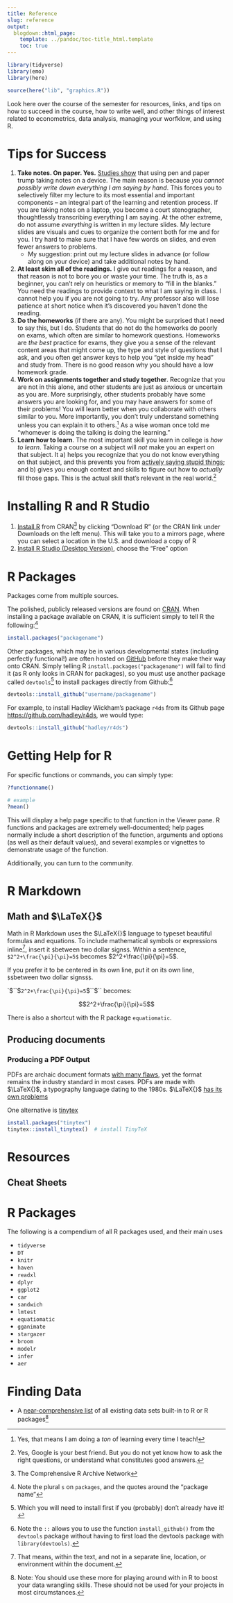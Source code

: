 ```yaml
---
title: Reference
slug: reference
output:
  blogdown::html_page:
    template: ../pandoc/toc-title_html.template
    toc: true
---
```


```r
library(tidyverse)
library(emo)
library(here)

source(here("lib", "graphics.R"))
```

Look here over the course of the semester for resources, links, and tips on how to succeed in the course, how to write well, and other things of interest related to econometrics, data analysis, managing your worfklow, and using R. 

# Tips for Success {#tips}

1. **Take notes. On paper. Yes.** [Studies show](https://journals.sagepub.com/doi/abs/10.1177/0956797614524581) that using pen and paper trump taking notes on a device. The main reason is because *you cannot possibly write down everything I am saying by hand*. This forces you to selectively filter my lecture to its most essential and important components -- an integral part of the learning and retention process. If you are taking notes on a laptop, you become a court stenographer, thoughtlessly transcribing everything I am saying. At the other extreme, do not assume *everything* is written in my lecture slides. My lecture slides are visuals and cues to organize the content both for me and for you. I try hard to make sure that I have few words on slides, and even fewer answers to problems. 
    - My suggestion: print out my lecture slides in advance (or follow along on your device) and take additional notes by hand.
2. **At least skim all of the readings.** I give out readings for a reason, and that reason is not to bore you or waste your time. The truth is, as a beginner, you can't rely on heuristics or memory to "fill in the blanks." You need the readings to provide context to what I am saying in class. I cannot help you if you are not going to try. Any professor also will lose patience at short notice when it's discovered you haven't done the reading.
3. **Do the homeworks** (if there are any). You might be surprised that I need to say this, but I do. Students that do not do the homeworks do poorly on exams, which often are similar to homework questions. Homeworks are *the best* practice for exams, they give you a sense of the relevant content areas that might come up, the type and style of questions that I ask, and you often get answer keys to help you "get inside my head" and study from. There is no good reason why you should have a low homework grade.
4. **Work on assignments together and study together**. Recognize that you are not in this alone, and other students are just as anxious or uncertain as you are. More surprisingly, other students probably have some answers you are looking for, and you may have answers for some of their problems! You will learn better when you collaborate with others similar to you. More importantly, you don't truly understand something unless you can explain it to others.^[Yes, that means I am doing a *ton* of learning every time I teach!] As a wise woman once told me "whomever is doing the talking is doing the learning."
5. **Learn how to learn**. The most important skill you learn in college is *how to learn*. Taking a course on a subject will *not* make you an expert on that subject. It a) helps you recognize that you do not know everything on that subject, and this prevents you from [actively saying stupid things](http://www.smbc-comics.com/?id=2475); and b) gives you enough context and skills to figure out how to *actually* fill those gaps. This is the actual skill that's relevant in the real world.^[Yes, Google is your best friend. But you do not yet know how to ask the right questions, or understand what constitutes good answers.]

# Installing R and R Studio

1. [Install R](http://www.r-project.org/) from CRAN^[The Comprehensive R Archive Network] by clicking "Download R" (or the CRAN link under Downloads on the left menu). This will take you to a mirrors page, where you can select a location in the U.S. and download a copy of R
2. [Install R Studio (Desktop Version)](https://www.rstudio.com/products/rstudio/download/), choose the "Free" option

# R Packages

Packages come from multiple sources. 

The polished, publicly released versions are found on [CRAN](https://cran.r-project.org/). When installing a package available on CRAN, it is sufficient simply to tell R the following:^[Note the plural `s` on `packages`, and the quotes around the "package name"]

```r
install.packages("packagename") 
```

Other packages, which may be in various developmental states (including perfectly functional!) are often hosted on [GitHub](http://github.com) before they make their way onto CRAN. Simply telling R `install.packages("packagename")` will fail to find it (as R only looks in CRAN for packages), so you must use another package called `devtools`^[Which you will need to install first if you (probably) don't already have it!] to install packages directly from Github:^[Note the `::` allows you to use the function `install_github()` from the `devtools` package without having to first load the devtools package with `library(devtools)`.]

```r
devtools::install_github("username/packagename") 
```

For example, to install Hadley Wickham's package `r4ds` from its Github page [https://github.com/hadley/r4ds](https://github.com/hadley/r4ds), we would type:

```r
devtools::install_github("hadley/r4ds")
```

# Getting Help for R

For specific functions or commands, you can simply type:

```r
?functionname()

# example
?mean()
```

This will display a help page specific to that function in the Viewer pane. R functions and packages are extremely well-documented; help pages normally include a short description of the function, arguments and options (as well as their default values), and several examples or vignettes to demonstrate usage of the function. 

Additionally, you can turn to the community. 

# R Markdown 

## Math and $\LaTeX{}$

Math in R Markdown uses the $\LaTeX{}$ language to typeset beautiful formulas and equations. To include mathematical symbols or expressions inline^[That means, within the text, and not in a separate line, location, or environment within the document.], insert it `$`between two dollar signs`$`. Within a sentence, `$2^2+\frac{\pi}{\pi}=5$` becomes $2^2+\frac{\pi}{\pi}=5$. 

If you prefer it to be centered in its own line, put it on its own line, `$$`between two dollar signs`$$`. 

`$``$``2^2+\frac{\pi}{\pi}=5``$``$`` becomes:

$$2^2+\frac{\pi}{\pi}=5$$ 

There is also a shortcut with the R package `equatiomatic`. 

## Producing documents

### Producing a PDF Output

PDFs are archaic document formats [with many flaws](https://www.urban.org/urban-wire/your-data-deserve-better-pdf), yet the format remains the industry standard in most cases. PDFs are made with $\LaTeX{}$, a typography language dating to the 1980s. $\LaTeX{}$ [has its own problems](https://www.authorea.com/users/5713/articles/19359-latex-is-dead-long-live-latex-typesetting-in-the-digital-age/_show_article) 

One alternative is [tinytex](https://yihui.name/tinytex/)

```r
install.packages("tinytex")
tinytex::install_tinytex()  # install TinyTeX
```

# Resources

## Cheat Sheets



# R Packages

The following is a compendium of all R packages used, and their main uses

- `tidyverse`
- `DT`
- `knitr`
- `haven`
- `readxl`
- `dplyr`
- `ggplot2`
- `car`
- `sandwich`
- `lmtest`
- `equatiomatic`
- `gganimate`
- `stargazer`
- `broom`
- `modelr`
- `infer`
- `aer`

# Finding Data

- A [near-comprehensive list](https://vincentarelbundock.github.io/Rdatasets/datasets.html) of all existing data sets built-in to R or R packages^[Note: You should use these more for playing around with in R to boost your data wrangling skills. These should not be used for your projects in most circumstances.]